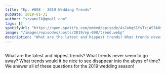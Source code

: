 ```yaml
---
title: "Ep. #008 - 2019 Wedding Trends"
pubDate: 2019-01-31
author: "srvanelk@gmail.com"
tags: []
spotifyUrl: "https://open.spotify.com/embed/episode/4sJohqS1fsTxjAS5AUvabx?utm_source=generator&theme=0"
image: "/images/episodes/posts/2019/ep-008/trend.webp"
description: "What are the latest and hippest trends? What trends never seem to go away? What trends would it be nice to see disappear into the abyss of time?"
---
```



<figure>
  <img src="/images/episodes/posts/2019/ep-008/trend.webp" alt="" />
</figure>

<SpotifyEmbed
  spotifyUrl={frontmatter.spotifyUrl}
  coverImage={frontmatter.image}
  coverAlt={frontmatter.title}
  title="Wedded"
  subtitle="Tap to load this episode"
/>

What are the latest and hippest trends? What trends never seem to go away? What trends would it be nice to see disappear into the abyss of time? We answer all of these questions for the 2019 wedding season!
